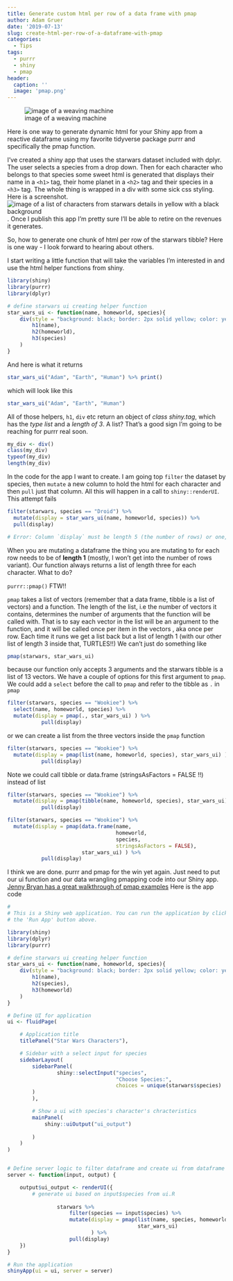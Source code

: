 ```yaml
---
title: Generate custom html per row of a data frame with pmap
author: Adam Gruer
date: '2019-07-13'
slug: create-html-per-row-of-a-dataframe-with-pmap
categories:
  - Tips
tags:
  - purrr
  - shiny
  - pmap
header:
  caption: ''
  image: 'pmap.png'
---
```


![image of a weaving machine](pmap.jpg)

Here is one way to generate dynamic html for your Shiny app from a reactive dataframe using my favorite tidyverse package purrr and specifically the pmap function.

I've created a shiny app that uses the starwars dataset included with dplyr. The user selects a species from a drop down. Then for each character who belongs to that species some sweet html is generated that displays their name in a `<h1>` tag, their home planet in a `<h2>` tag and their species in a `<h3>` tag.  The whole thing is wrapped in a div with some sick css styling.  Here is a screenshot.
![image of a list of characters from starwars details in yellow with a black background](app.png).  Once I publish this app I'm pretty sure I'll be able to retire on the revenues it generates.

So, how to generate one chunk of html per row of the starwars tibble? Here is one way - I look forward to hearing about others.

I start writing a little function that will take the variables I'm interested in and use the html helper functions from shiny.

```r
library(shiny)
library(purrr)
library(dplyr)

```


```r
# define starwars ui creating helper function
star_wars_ui <- function(name, homeworld, species){
    div(style = "background: black; border: 2px solid yellow; color: yellow",
        h1(name),
        h2(homeworld),
        h3(species)
    )
}
```

And here is what it returns

```r
star_wars_ui("Adam", "Earth", "Human") %>% print()
```

which will look like this

```r
star_wars_ui("Adam", "Earth", "Human")
```

All of those helpers, `h1`, `div` etc return an object of *class shiny.tag*, which has the *type list* and a *length of 3*.  A list? That's a good sign I'm going to be reaching for purrr real soon.

```r
my_div <- div()
class(my_div)
typeof(my_div)
length(my_div)
```

In the code for the app I want to create. I am going top `filter` the dataset by species, then `mutate` a new column to hold the html for each character and then `pull` just that column.  All this will happen in a call to `shiny::renderUI`.
This attempt fails

```r
filter(starwars, species == "Droid") %>%
  mutate(display = star_wars_ui(name, homeworld, species)) %>%
  pull(display)

# Error: Column `display` must be length 5 (the number of rows) or one, not 3
```

When you are mutating a dataframe the thing you are mutating to for each row needs to be of **length 1** (mostly, I won't get into the number of rows variant).
Our function always returns a list of length three for each character. What to do?

`purrr::pmap()` FTW!!

`pmap` takes a list of vectors (remember that a data frame, tibble is a list of vectors) and a function.  The length of the list, i.e the number of vectors it contains, determines the number of arguments that the function will be called with.  That is to say each vector in the list will be an argument to the function, and it will be called once per item in the vectors , aka once per row.  Each time it runs we get a list back but a list of length 1 (with our other list of length 3 inside that, TURTLES!!)
We can't just do something like

```r
pmap(starwars, star_wars_ui)
```

because our function only accepts 3 arguments and the starwars tibble is a list of 13 vectors.
We have a couple of options for this first argument to `pmap`.
We could add a `select` before the call to `pmap` and refer to the tibble as `.`
in `pmap`

```r
filter(starwars, species == "Wookiee") %>%
  select(name, homeworld, species) %>%
  mutate(display = pmap(., star_wars_ui) ) %>%
           pull(display)
```

or we can create a list from the three vectors inside the `pmap` function

```r
filter(starwars, species == "Wookiee") %>%
  mutate(display = pmap(list(name, homeworld, species), star_wars_ui) ) %>%
           pull(display)
```

Note we could call tibble or data.frame (stringsAsFactors = FALSE !!) instead of list

```r
filter(starwars, species == "Wookiee") %>% 
  mutate(display = pmap(tibble(name, homeworld, species), star_wars_ui) ) %>% 
           pull(display)
```

```r
filter(starwars, species == "Wookiee") %>% 
  mutate(display = pmap(data.frame(name,
                                   homeworld,
                                   species,
                                   stringsAsFactors = FALSE),
                        star_wars_ui) ) %>% 
           pull(display)
```

I think we are done. purrr and pmap for the win yet again. Just need to put our ui function and our data wrangling pmapping code into our Shiny app.
[Jenny Bryan has a great walkthrough of pmap examples](https://github.com/jennybc/row-oriented-workflows/blob/master/ex06_runif-via-pmap.md)
Here is the app code

```r
#
# This is a Shiny web application. You can run the application by clicking
# the 'Run App' button above.

library(shiny)
library(dplyr)
library(purrr)

# define starwars ui creating helper function
star_wars_ui <- function(name, homeworld, species){
    div(style = "background: black; border: 2px solid yellow; color: yellow",
        h1(name),
        h2(species),
        h3(homeworld)
    )
}

# Define UI for application
ui <- fluidPage(

    # Application title
    titlePanel("Star Wars Characters"),

    # Sidebar with a select input for species
    sidebarLayout(
        sidebarPanel(
                shiny::selectInput("species",
                                   "Choose Species:",
                                   choices = unique(starwars$species)
        )
        ),

        # Show a ui with species's character's chracteristics
        mainPanel(
            shiny::uiOutput("ui_output")
            
        )
    )
)


# Define server logic to filter dataframe and create ui from dataframe variables
server <- function(input, output) {

    output$ui_output <- renderUI({
        # generate ui based on input$species from ui.R
                 
                starwars %>% 
                    filter(species == input$species) %>% 
                    mutate(display = pmap(list(name, species, homeworld),
                                          star_wars_ui)
                           ) %>% 
                    pull(display) 
    })
}

# Run the application 
shinyApp(ui = ui, server = server)
```





